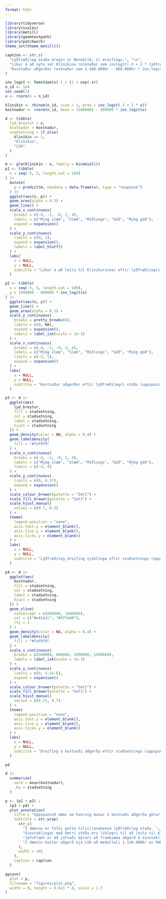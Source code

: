 ```yaml
---
format: html
---
```


```r
library(tidyverse)
library(scales)
library(metill)
library(geomtextpath)
library(patchwork)
theme_set(theme_metill())
```

```r
caption <- str_c(
  "Lýðfræðileg staða dregin úr Normal(0, 1) dreifingu.", "\n",
  "Líkur á að nýta sér Klínikina reiknaðar sem invlogit(-3 + 2 * lýðfræðilegstaða)", "\n",
  "Kostnaður aðgerðar reiknaður sem 1.500.000kr - 800.000kr * inv_logit(lýðfræðilegstaða)"
)
```


```r
inv_logit <- function(x) 1 / (1 + exp(-x))
n_id <- 1e4
set.seed(1)
x <- rnorm(n = n_id)

klinikin <- rbinom(n_id, size = 1, prob = inv_logit(-3 + 2 * x))
kostnadur <- rnorm(n_id, mean = 1500000) - 800000 * inv_logit(x)

d <- tibble(
  lyd_breytur = x,
  kostnadur = kostnadur,
  stadsetning = if_else(
    klinikin == 1,
    "Klínikin",
    "LSH"
  )
) 
```

```r
m <- glm(klinikin ~ x, family = binomial())
p1 <- tibble(
  x = seq(-5, 5, length.out = 100)
) |> 
  mutate(
    p = predict(m, newdata = data.frame(x), type = "response")
  ) |> 
  ggplot(aes(x, p)) +
  geom_area(alpha = 0.3) +
  geom_line() +
  scale_x_continuous(
    breaks = c(-4, -2, -0, 2, 4),
    labels = c("Mjög slæm", "Slæm", "Miðlungs", "Góð", "Mjög góð"),
    expand = expansion()
  ) +
  scale_y_continuous(
    limits = c(0, 1),
    expand = expansion(),
    labels = label_hlutf()
  ) +
  labs(
    x = NULL,
    y = NULL,
    subtitle = "Líkur á að leita til Klínikurinnar eftir lýðfræðilegri stöðu (uppspuni)"
  )
```

```r
p2 <- tibble(
  x = seq(-5, 5, length.out = 100),
  y = 1500000 - 800000 * inv_logit(x)
) |> 
  ggplot(aes(x, y)) +
  geom_line() +
  geom_area(alpha = 0.3) +
  scale_y_continuous(
    breaks = pretty_breaks(6),
    limits = c(0, NA),
    expand = expansion(),
    labels = label_isk(scale = 1e-3)
  ) +
  scale_x_continuous(
    breaks = c(-4, -2, -0, 2, 4),
    labels = c("Mjög slæm", "Slæm", "Miðlungs", "Góð", "Mjög góð"),
    limits = c(-5, 5),
    expand = expansion()
  ) +
  labs(
    x = NULL,
    y = NULL,
    subtitle = "Kostnaður aðgerðar eftir lýðfræðilegri stöðu (uppspuni)"
  )
```


```r
p3 <- d |> 
  ggplot(aes(
    lyd_breytur, 
    fill = stadsetning,
    col = stadsetning,
    label = stadsetning, 
    hjust = stadsetning
  )) +
  geom_density(color = NA, alpha = 0.4) +
  geom_labeldensity(
    fill = "#faf9f9"
  ) +
  scale_x_continuous(
    breaks = c(-4, -2, -0, 2, 4),
    labels = c("Mjög slæm", "Slæm", "Miðlungs", "Góð", "Mjög góð"),
    limits = c(-4, 4)
  ) +
  scale_y_continuous(
    limits = c(0, 0.57),
    expand = expansion()
  ) +
  scale_colour_brewer(palette = "Set1") +
  scale_fill_brewer(palette = "Set1") +
  scale_hjust_manual(
    values = c(0.7, 0.3)
  ) +
  theme(
    legend.position = "none",
    axis.text.y = element_blank(),
    axis.line.y = element_blank(),
    axis.ticks.y = element_blank()
  ) +
  labs(
    x = NULL,
    y = NULL,
    subtitle = "Lýðfræðileg dreifing sjúklinga eftir staðsetningu (uppspuni)"
  )
```




```r
p4 <- d |> 
  ggplot(aes(
    kostnadur, 
    fill = stadsetning,
    col = stadsetning,
    label = stadsetning, 
    hjust = stadsetning
  )) +
  geom_vline(
    xintercept = c(890000, 1090000),
    col = c("#e41a1c", "#377eb8"),
    lty = 2
  ) +
  geom_density(color = NA, alpha = 0.4) +
  geom_labeldensity(
    fill = "#faf9f9"
  ) +
  scale_x_continuous(
    breaks = c(500000, 890000, 1090000, 1500000),
    labels = label_isk(scale = 1e-3)
  ) +
  scale_y_continuous(
    limits = c(0, 4.5e-6),
    expand = expansion()
  ) +
  scale_colour_brewer(palette = "Set1") +
  scale_fill_brewer(palette = "Set1") +
  scale_hjust_manual(
    values = c(0.25, 0.7)
  ) +
  theme(
    legend.position = "none",
    axis.text.y = element_blank(),
    axis.line.y = element_blank(),
    axis.ticks.y = element_blank()
  ) +
  labs(
    x = NULL,
    y = NULL,
    subtitle = "Dreifing á kostnaði aðgerða eftir staðsetningu (uppspuni)"
  )

p4
```

```r
d |> 
  summarise(
    verd = mean(kostnadur),
    .by = stadsetning
  )
```


```r
p <- (p1 + p2) /
  (p3 + p4) +
  plot_annotation(
    title = "Uppspunnið dæmi um hvernig munur á kostnaði aðgerða getur orðið til óháð skilvirkni stofnana",
    subtitle = str_wrap(
      str_c(
        "Í dæminu er fólki gefin tilviljanakennd lýðfræðileg staða. ",
        "Einstaklingar með hærri stöðu eru líklegri til að leita til Klíníkurinnar. ",
        "Jafnframt er að jafnaði dýrari að framkvæma aðgerð á einstakling í verri lýðfræðilegri stöðu. ",
        "Í dæminu kostar aðgerð hjá LSH að meðaltali 1.130.000kr en 900.000kr hjá Klínikinni."
      ), 
      width = 165
    ),
    caption = caption
  )

ggsave(
  plot = p,
  filename = "figures/plot.png",
  width = 8, height = 0.621 * 8, scale = 1.7
)
```

